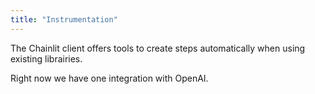 ```yaml
---
title: "Instrumentation"
---
```


The Chainlit client offers tools to create steps automatically when using existing librairies.

Right now we have one integration with OpenAI.